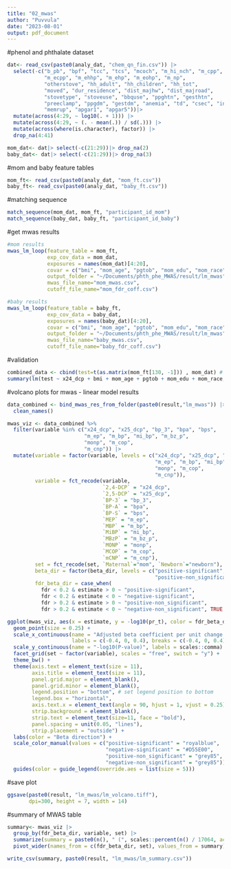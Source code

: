 ```yaml
---
title: "02_mwas"
author: "Puvvula"
date: "2023-08-01"
output: pdf_document
---
```


#phenol and phthalate dataset
```r
dat<- read_csv(paste0(analy_dat, "chem_qn_fin.csv")) |>
  select(-c("b_pb", "bpf", "tcc", "tcs", "mcoch", "m_hi_nch", "m_cpp",
            "m_ecpp", "m_ehhp", "m_ehp", "m_eohp", "m_np", 
            "otherstove", "hh_adult", "hh_children", "hh_tot",
            "moved", "dur_residence", "dist_majhw", "dist_majroad",
            "stovetype", "stoveuse", "bbquse", "ppghtn", "gesthtn",
            "preeclamp", "ppgdm", "gestdm", "anemia", "td", "csec", "induce",
            "memrup", "apgar1", "apgar5"))|>
  mutate(across(4:29, ~ log10(. + 1))) |>
  mutate(across(4:29, ~ (. - mean(.)) / sd(.))) |>
  mutate(across(where(is.character), factor)) |>
  drop_na(4:41)

mom_dat<- dat|> select(-c(21:29))|> drop_na(2)
baby_dat<- dat|> select(-c(21:29))|> drop_na(3)
```

#mom and baby feature tables
```r
mom_ft<- read_csv(paste0(analy_dat, "mom_ft.csv"))
baby_ft<- read_csv(paste0(analy_dat, "baby_ft.csv"))
```

#matching sequence
```r
match_sequence(mom_dat, mom_ft, "participant_id_mom")
match_sequence(baby_dat, baby_ft, "participant_id_baby")
```

#get mwas results
```r
#mom results
mwas_lm_loop(feature_table = mom_ft, 
             exp_cov_data = mom_dat,
             exposures = names(mom_dat)[4:20],
             covar = c("bmi", "mom_age", "pgtob", "mom_edu", "mom_race"), 
             output_folder = "~/Documents/phth_phe_MWAS/result/lm_mwas",
             mwas_file_name="mom_mwas.csv",
             cutoff_file_name="mom_fdr_coff.csv")

#baby results
mwas_lm_loop(feature_table = baby_ft, 
             exp_cov_data = baby_dat,
             exposures = names(baby_dat)[4:20],
             covar = c("bmi", "mom_age", "pgtob", "mom_edu", "mom_race", "totpg", "sex"), 
             output_folder = "~/Documents/phth_phe_MWAS/result/lm_mwas",
             mwas_file_name="baby_mwas.csv",
             cutoff_file_name="baby_fdr_coff.csv")
```

#validation
```r
combined_data <- cbind(test=t(as.matrix(mom_ft[130, -1])) , mom_dat) # enter feature position to check
summary(lm(test ~ x24_dcp + bmi + mom_age + pgtob + mom_edu + mom_race, data=combined_data))
```

#volcano plots for mwas - linear model results
```r
data_combined <- bind_mwas_res_from_folder(paste0(result,"lm_mwas")) |>
  clean_names()

mwas_viz <- data_combined %>%
  filter(variable %in% c("x24_dcp", "x25_dcp", "bp_3", "bpa", "bps", 
                         "m_ep", "m_bp", "mi_bp", "m_bz_p",
                         "monp", "m_cop",
                         "m_cnp")) |>
  mutate(variable = factor(variable, levels = c("x24_dcp", "x25_dcp", "bp_3", "bpa", "bps", 
                                                "m_ep", "m_bp", "mi_bp", "m_bz_p",
                                                "monp", "m_cop",
                                                "m_cnp")),
         variable = fct_recode(variable,
                               `2,4-DCP` = "x24_dcp",
                               `2,5-DCP` = "x25_dcp",
                               `BP-3` = "bp_3",
                               `BP-A` = "bpa",
                               `BP-S` = "bps",
                               `MEP` = "m_ep",
                               `MBP` = "m_bp",
                               `MiBP` = "mi_bp",
                               `MBzP` = "m_bz_p",
                               `MONP` = "monp",
                               `MCOP` = "m_cop",
                               `mCNP` = "m_cnp"),
         set = fct_recode(set, `Maternal`="mom", `Newborn`="newborn"),
         beta_dir = factor(beta_dir, levels = c("positive-significant", "negative-significant",
                                                "positive-non_significant", "negative-non_significant")),
         fdr_beta_dir = case_when(
           fdr < 0.2 & estimate > 0 ~ "positive-significant",
           fdr < 0.2 & estimate < 0 ~ "negative-significant",
           fdr > 0.2 & estimate > 0 ~ "positive-non_significant",
           fdr > 0.2 & estimate < 0 ~ "negative-non_significant", TRUE ~ NA_character_))


```

```r
ggplot(mwas_viz, aes(x = estimate, y = -log10(pr_t), color = fdr_beta_dir)) +
  geom_point(size = 0.25) +
  scale_x_continuous(name = "Adjusted beta coefficient per unit change in maternal urinary biomarker concentrations (log10 scale)",
                     labels = c(-0.4, 0, 0.4), breaks = c(-0.4, 0, 0.4)) +
  scale_y_continuous(name = "-log10(P-value)", labels = scales::comma) +
  facet_grid(set ~ factor(variable), scales = "free", switch = "y") +
  theme_bw() +
  theme(axis.text = element_text(size = 11), 
        axis.title = element_text(size = 11),
        panel.grid.major = element_blank(),
        panel.grid.minor = element_blank(),
        legend.position = "bottom", # set legend position to bottom
        legend.box = "horizontal",
        axis.text.x = element_text(angle = 90, hjust = 1, vjust = 0.25),
        strip.background = element_blank(),
        strip.text = element_text(size=11, face = "bold"),
        panel.spacing = unit(0.05, "lines"),
        strip.placement = "outside") + 
  labs(color = "Beta direction") +
  scale_color_manual(values = c("positive-significant" = "royalblue",
                                "negative-significant" = "#D55E00",
                                "positive-non_significant" = "grey85",
                                "negative-non_significant" = "grey85"))+
  guides(color = guide_legend(override.aes = list(size = 5)))
```

#save plot
```r
ggsave(paste0(result, "lm_mwas/lm_volcano.tiff"),
       dpi=300, height = 7, width = 14)
```

#summary of MWAS table
```r
summary<- mwas_viz |>
  group_by(fdr_beta_dir, variable, set) |>
  summarize(summary = paste0(n(), " (", scales::percent(n() / 17064, accuracy=0.001), ")")) |>
  pivot_wider(names_from = c(fdr_beta_dir, set), values_from = summary)

write_csv(summary, paste0(result, "lm_mwas/lm_summary.csv"))
```

